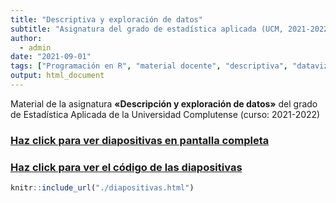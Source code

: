 ```yaml
---
title: "Descriptiva y exploración de datos"
subtitle: "Asignatura del grado de estadística aplicada (UCM, 2021-2022)"
author:
  - admin
date: "2021-09-01"
tags: ["Programación en R", "material docente", "descriptiva", "dataviz"]
output: html_document
---
```


Material de la asignatura **«Descripción y exploración de datos»** del grado de Estadística Aplicada de la Universidad Complutense (curso: 2021-2022)

### [Haz click para ver diapositivas en pantalla completa](https://descriptiva-estad-apli-ucm-2021-2022.netlify.app/)

### [Haz click para ver el código de las diapositivas](https://github.com/dadosdelaplace/docencia)


```r
knitr::include_url("./diapositivas.html")
```
